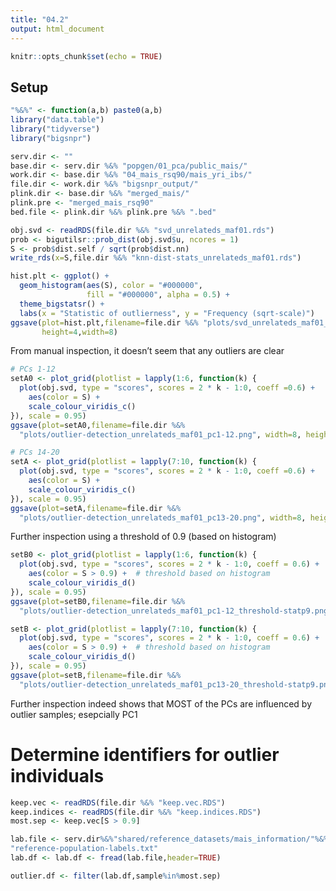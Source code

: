 ```yaml
---
title: "04.2"
output: html_document
---
```


```r
knitr::opts_chunk$set(echo = TRUE)
```

## Setup

```r

"%&%" <- function(a,b) paste0(a,b)
library("data.table")
library("tidyverse")
library("bigsnpr")

serv.dir <- ""
base.dir <- serv.dir %&% "popgen/01_pca/public_mais/"
work.dir <- base.dir %&% "04_mais_rsq90/mais_yri_ibs/"
file.dir <- work.dir %&% "bigsnpr_output/"
plink.dir <- base.dir %&% "merged_mais/"
plink.pre <- "merged_mais_rsq90"
bed.file <- plink.dir %&% plink.pre %&% ".bed"

```


```r
obj.svd <- readRDS(file.dir %&% "svd_unrelateds_maf01.rds")
prob <- bigutilsr::prob_dist(obj.svd$u, ncores = 1)
S <- prob$dist.self / sqrt(prob$dist.nn)
write_rds(x=S,file.dir %&% "knn-dist-stats_unrelateds_maf01.rds")
```

```r
hist.plt <- ggplot() +
  geom_histogram(aes(S), color = "#000000",
                 fill = "#000000", alpha = 0.5) +
  theme_bigstatsr() +
  labs(x = "Statistic of outlierness", y = "Frequency (sqrt-scale)")
ggsave(plot=hist.plt,filename=file.dir %&% "plots/svd_unrelateds_maf01_histogram.png",
       height=4,width=8)
```

From manual inspection, it doesn't seem that any outliers are clear 

```r
# PCs 1-12
setA0 <- plot_grid(plotlist = lapply(1:6, function(k) {
  plot(obj.svd, type = "scores", scores = 2 * k - 1:0, coeff =0.6) +
    aes(color = S) +
    scale_colour_viridis_c()
}), scale = 0.95)
ggsave(plot=setA0,filename=file.dir %&% 
  "plots/outlier-detection_unrelateds_maf01_pc1-12.png", width=8, height=5)

# PCs 14-20
setA <- plot_grid(plotlist = lapply(7:10, function(k) {
  plot(obj.svd, type = "scores", scores = 2 * k - 1:0, coeff =0.6) +
    aes(color = S) +
    scale_colour_viridis_c()
}), scale = 0.95)
ggsave(plot=setA,filename=file.dir %&% 
  "plots/outlier-detection_unrelateds_maf01_pc13-20.png", width=8, height=5)

```

Further inspection using a threshold of 0.9 (based on histogram)

```r
setB0 <- plot_grid(plotlist = lapply(1:6, function(k) {
  plot(obj.svd, type = "scores", scores = 2 * k - 1:0, coeff = 0.6) +
    aes(color = S > 0.9) +  # threshold based on histogram
    scale_colour_viridis_d()
}), scale = 0.95)
ggsave(plot=setB0,filename=file.dir %&% 
  "plots/outlier-detection_unrelateds_maf01_pc1-12_threshold-statp9.png", width=8, height=5)

setB <- plot_grid(plotlist = lapply(7:10, function(k) {
  plot(obj.svd, type = "scores", scores = 2 * k - 1:0, coeff = 0.6) +
    aes(color = S > 0.9) +  # threshold based on histogram
    scale_colour_viridis_d()
}), scale = 0.95)
ggsave(plot=setB,filename=file.dir %&% 
  "plots/outlier-detection_unrelateds_maf01_pc13-20_threshold-statp9.png", width=8, height=5)
```

Further inspection indeed shows that MOST of the PCs are influenced by outlier samples; esepcially PC1 

# Determine identifiers for outlier individuals

```r
keep.vec <- readRDS(file.dir %&% "keep.vec.RDS")
keep.indices <- readRDS(file.dir %&% "keep.indices.RDS")
most.sep <- keep.vec[S > 0.9]
```

```r
lab.file <- serv.dir%&%"shared/reference_datasets/mais_information/"%&%
"reference-population-labels.txt"
lab.df <- lab.df <- fread(lab.file,header=TRUE)
```

```r
outlier.df <- filter(lab.df,sample%in%most.sep)
```

